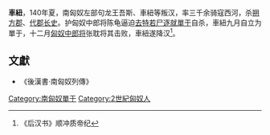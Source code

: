 {{noteTA
|1=zh-hans:尸; zh-hant:尸;
|2=zh-hans:单于; zh-hant:單于;
}}
'''車紐'''，140年夏，南匈奴左部句龙王吾斯、車紐等叛汉，率三千余骑寇西河，杀[[朔方郡|朔方郡]]、[[代郡|代郡]][[长史|长史]]。护匈奴中郎将陈龟逼迫[[去特若尸逐就單于|去特若尸逐就單于]]自杀，車紐九月自立为單于，十二月[[匈奴中郎将|匈奴中郎将]]张耽将其击败，車紐遂降汉<ref>《后汉书》顺冲质帝纪</ref>。

==文獻==
{{reflist}}
*《後漢書·南匈奴列傳》

{{start box}}
{{s-before|[[去特若尸逐就單于|去特若尸逐就單于]]}}
{{s-title|自立[[南匈奴|南匈奴]][[單于|單于]]|140年}}
{{s-after|[[呼蘭若尸逐就單于|呼蘭若尸逐就單于]]}}
{{end box}}


{{匈奴單于}}

[[Category:南匈奴單于|Category:南匈奴單于]]
[[Category:2世紀匈奴人|Category:2世紀匈奴人]]